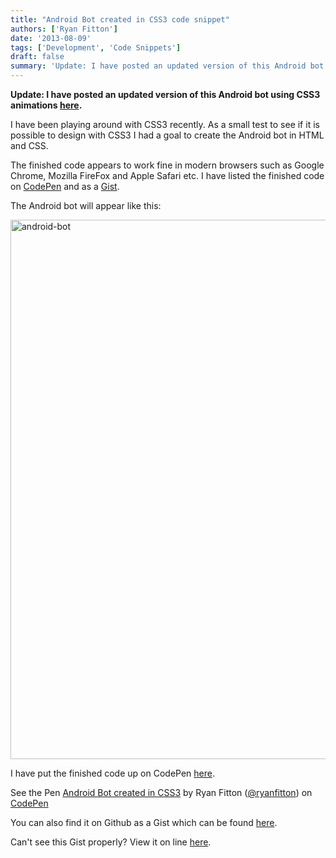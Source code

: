 ```yaml
---
title: "Android Bot created in CSS3 code snippet"
authors: ['Ryan Fitton']
date: '2013-08-09'
tags: ['Development', 'Code Snippets']
draft: false
summary: 'Update: I have posted an updated version of this Android bot using CSS3 animations here. I have been playing around with CSS3 recently. As a small test to see if it is possible to design with CSS3 I had a goal to create the Android bot in HTML and CSS. The finished code appears to...'
---
```


**Update: I have posted an updated version of this Android bot using CSS3 animations [here](https://ryanfitton.co.uk/blog/animated-android-bot-created-in-css3-code-snippet/ "Updated: Animated CSS3 Android Bot").**

I have been playing around with CSS3 recently. As a small test to see if it is possible to design with CSS3 I had a goal to create the Android bot in HTML and CSS.

The finished code appears to work fine in modern browsers such as Google Chrome, Mozilla FireFox and Apple Safari etc. I have listed the finished code on [CodePen](https://codepen.io/ryanfitton/pen/xkjeG) and as a [Gist](https://gist.github.com/ryanfitton/6196475).

The Android bot will appear like this:

<img
loading="lazy"
src="/static/img/blog/2013/08/android-bot.png"
alt="android-bot"
width="650"
height="863"
/>

I have put the finished code up on CodePen [here](https://codepen.io/ryanfitton/pen/xkjeG).

See the Pen [Android Bot created in CSS3](https://codepen.io/ryanfitton/pen/xkjeG) by Ryan Fitton ([\@ryanfitton](https://codepen.io/ryanfitton)) on [CodePen](http://codepen.io)

You can also find it on Github as a Gist which can be found [here](https://gist.github.com/ryanfitton/6196475).

Can't see this Gist properly? View it on line [here](https://gist.github.com/ryanfitton/6196475).
